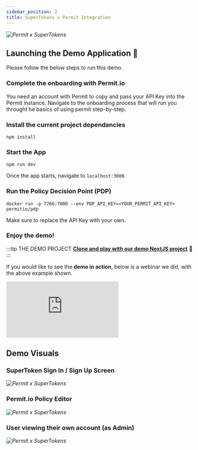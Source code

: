 ```yaml
---
sidebar_position: 2
title: SuperTokens x Permit Integration
---
```


_![Permit x SuperTokens](/img/integrations/supertokens/permit-x-supertokens.png)_

## Launching the Demo Application 🚀

Please follow the below steps to run this demo.

### Complete the onboarding with Permit.io

You need an account with Permit to copy and pass your API Key into the Permit instance.
Navigate to the onboarding process that will run you throught he basics of using permit step-by-step.

### Install the current project dependancies

```
npm install
```

### Start the App

```
npm run dev
```

Once the app starts, navigate to `localhost:3000`.

### Run the Policy Decision Point (PDP)

```
docker run -p 7766:7000 --env PDP_API_KEY=<YOUR_PERMIT_API_KEY> permitio/pdp
```

Make sure to replace the API Key with your own.

### Enjoy the demo!

:::tip THE DEMO PROJECT
**[Clone and play with our demo NextJS project](https://github.com/filipermit/permit-x-supertokens)** 🚀
:::

If you would like to see the **demo in action**, below is a webinar we did, with the above example shown.

<div className="video-container">
	<iframe
		src="https://www.youtube.com/embed/6KaA_Jgj1LI"
		title="YouTube video player"
		frameBorder="0"
		allow="accelerometer; autoplay; clipboard-write; encrypted-media; gyroscope; picture-in-picture"
		allowFullScreen
	></iframe>
</div>

## Demo Visuals

### SuperToken Sign In / Sign Up Screen

_![Permit x SuperTokens](/img/integrations/supertokens/supertokens-1.png)_

### Permit.io Policy Editor

_![Permit x SuperTokens](/img/integrations/supertokens/supertokens-2.png)_

### User viewing their own account (as Admin)

_![Permit x SuperTokens](/img/integrations/supertokens/supertokens-3.png)_
